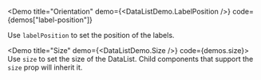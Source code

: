 
<Demo
  title="Orientation"
  demo={<DataListDemo.LabelPosition />}
  code={demos["label-position"]}
>
  Use `labelPosition` to set the position of the labels.
</Demo>

<Demo title="Size" demo={<DataListDemo.Size />} code={demos.size}>
  Use `size` to set the size of the DataList. Child components that support the
  `size` prop will inherit it.
</Demo>
